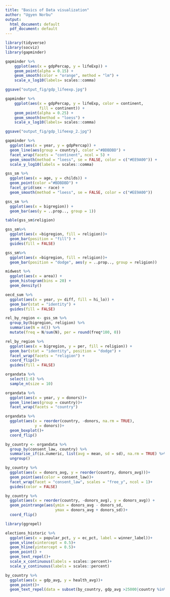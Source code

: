 ```yaml
---
title: "Basics of Data visualization"
author: "Ugyen Norbu"
output:
  html_document: default
  pdf_document: default
---
```


```r
library(tidyverse)
library(socviz)
library(gapminder)

gapminder %>% 
    ggplot(aes(x = gdpPercap, y = lifeExp)) +
    geom_point(alpha = 0.15) +
    geom_smooth(color = "orange", method = "lm") +
    scale_x_log10(labels= scales::comma)

ggsave("output_fig/gdp_lifeexp.jpg")
```


```r
gapminder %>% 
    ggplot(aes(x = gdpPercap, y = lifeExp, color = continent,
               fill = continent)) +
    geom_point(alpha = 0.25) +
    geom_smooth(method = "loess") +
    scale_x_log10(labels= scales::comma)

ggsave("output_fig/gdp_lifeexp_2.jpg")
```
```r
gapminder %>% 
  ggplot(aes(x = year, y = gdpPercap)) +
  geom_line(aes(group = country), color ="#BDBDBD") +
  facet_wrap(facets = "continent", ncol = 5) +
  geom_smooth(method = "loess", se = FALSE, color = c("#EE9A00")) +
  scale_y_log10(labels = scales::comma)
```
```r
gss_sm %>% 
  ggplot(aes(x = age, y = childs)) +
  geom_point(color ="#BDBDBD") +
  facet_grid(sex ~ race) +
  geom_smooth(method = "loess", se = FALSE, color = c("#EE9A00"))
```

```r
gss_sm %>% 
  ggplot(aes(x = bigregion)) +
  geom_bar(aes(y = ..prop.., group = 1))
```
```r
table(gss_sm$religion) 

gss_sm%>% 
  ggplot(aes(x =bigregion, fill = religion))+
  geom_bar(position = "fill") +
  guides(fill = FALSE)

```
```r
gss_sm%>% 
  ggplot(aes(x =bigregion, fill = religion))+
  geom_bar(position = "dodge", aes(y = ..prop.., group = religion))
```
```r
midwest %>% 
  ggplot(aes(x = area)) +
  geom_histogram(bins = 20) +
  geom_density()
```
```r
oecd_sum %>% 
  ggplot(aes(x = year, y= diff, fill = hi_lo)) +
  geom_bar(stat = "identity") +
  guides(fill = FALSE)
```

```r
rel_by_region <- gss_sm %>% 
  group_by(bigregion, religion) %>% 
  summarise(N = n()) %>% 
  mutate(freq = N/sum(N), per = round(freq*100, 0))

rel_by_region %>% 
  ggplot(aes(x = bigregion, y = per, fill = religion)) +
  geom_bar(stat = "identity", position = "dodge") +
  facet_wrap(facets = "religion") +
  coord_flip()+
  guides(fill = FALSE)
```
```r
organdata %>% 
  select(1:6) %>% 
  sample_n(size = 10)

organdata %>% 
  ggplot(aes(x = year, y = donors))+
  geom_line(aes(group = country))+
  facet_wrap(facets = "country")

organdata %>% 
  ggplot(aes(x = reorder(country, -donors, na.rm = TRUE),
             y = donors))+
  geom_boxplot()+
  coord_flip()
```
```r
by_country <- organdata %>% 
  group_by(consent_law, country) %>% 
  summarise_if(is.numeric, list(avg = mean, sd = sd), na.rm = TRUE) %>%
  ungroup()

by_country %>% 
  ggplot(aes(x = donors_avg, y = reorder(country, donors_avg)))+
  geom_point(aes(color = consent_law))+
  facet_wrap(facet = "consent_law", scales = "free_y", ncol = 1)+
  guides(color = FALSE)
```
```r
by_country %>% 
  ggplot(aes(x = reorder(country, -donors_avg), y = donors_avg)) +
  geom_pointrange(aes(ymin = donors_avg - donors_sd, 
                      ymax = donors_avg + donors_sd))+
  coord_flip()
```
```r
library(ggrepel)

elections_historic %>% 
  ggplot(aes(x = popular_pct, y = ec_pct, label = winner_label))+
  geom_vline(xintercept = 0.5)+
  geom_hline(yintercept = 0.5)+
  geom_point() +
  geom_text_repel()+
  scale_x_continuous(labels = scales::percent)+
  scale_y_continuous(labels = scales::percent)
```
```r
by_country %>% 
  ggplot(aes(x = gdp_avg, y = health_avg))+
  geom_point()+
  geom_text_repel(data = subset(by_country, gdp_avg >25000|country %in% ("Belgium")), aes(label = country))
```

```r

```

